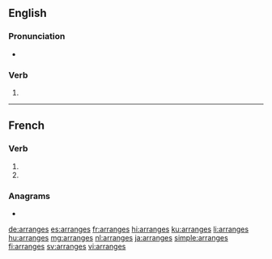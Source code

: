 {{also|arrangés}}
==English==

===Pronunciation===
* {{IPA|/əˈɹeɪndʒɪz/|lang=en}}

===Verb===
{{head|en|verb form}}

# {{en-third-person singular of|arrange}}

----

==French==

===Verb===
{{fr-verb-form}}

# {{inflection of|arranger||2|s|pres|indc|lang=fr}}
# {{inflection of|arranger||2|s|pres|subj|lang=fr}}

===Anagrams===
* {{l|fr|rangeras}}

[[de:arranges]]
[[es:arranges]]
[[fr:arranges]]
[[hi:arranges]]
[[ku:arranges]]
[[li:arranges]]
[[hu:arranges]]
[[mg:arranges]]
[[nl:arranges]]
[[ja:arranges]]
[[simple:arranges]]
[[fi:arranges]]
[[sv:arranges]]
[[vi:arranges]]